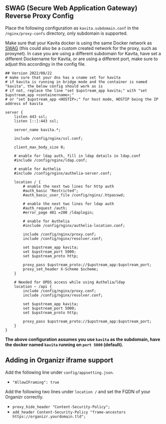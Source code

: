 ## SWAG (Secure Web Application Gateway) Reverse Proxy Config

Place the following configuration as `kavita.subdomain.conf` in the `/nginx/proxy-confs` directory, only subdomain is supported.

Make sure that your Kavita docker is using the same Docker network as [SWAG](https://docs.linuxserver.io/general/swag) (this could also be a custom created network for the proxy, such as proxynet). In case you are using a different subdomain for Kavita, have set a different Dockername for Kavita, or are using a different port, make sure to adjust this accordingy in the config file.

```
## Version 2022/08/22
# make sure that your dns has a cname set for kavita
# if kavita is running in bridge mode and the container is named "kavita", the below config should work as is
# if not, replace the line "set $upstream_app kavita;" with "set $upstream_app <containername>;"
# or "set $upstream_app <HOSTIP>;" for host mode, HOSTIP being the IP address of kavita

server {
    listen 443 ssl;
    listen [::]:443 ssl;

    server_name kavita.*;

    include /config/nginx/ssl.conf;

    client_max_body_size 0;

    # enable for ldap auth, fill in ldap details in ldap.conf
    #include /config/nginx/ldap.conf;

    # enable for Authelia
    #include /config/nginx/authelia-server.conf;

    location / {
        # enable the next two lines for http auth
        #auth_basic "Restricted";
        #auth_basic_user_file /config/nginx/.htpasswd;

        # enable the next two lines for ldap auth
        #auth_request /auth;
        #error_page 401 =200 /ldaplogin;

        # enable for Authelia
        #include /config/nginx/authelia-location.conf;

        include /config/nginx/proxy.conf;
        include /config/nginx/resolver.conf;

        set $upstream_app kavita;
        set $upstream_port 5000;
        set $upstream_proto http;

        proxy_pass $upstream_proto://$upstream_app:$upstream_port;
        proxy_set_header X-Scheme $scheme;
    }

    # Needed for OPDS access while using Authelia/ldap
    location ~ /api {
        include /config/nginx/proxy.conf;
        include /config/nginx/resolver.conf;

        set $upstream_app kavita;
        set $upstream_port 5000;
        set $upstream_proto http;
        
        proxy_pass $upstream_proto://$upstream_app:$upstream_port;
    }
}
```

**The above configuration assumes you use `kavita` as the subdomain, have the docker named `kavita` running on `port 5000` (default).**

## Adding in Organizr iframe support

Add the following line under `config/appsetting.json`.
* `"AllowIFraming": true`

Add the following two lines under `location /` and set the FQDN of your Organizr correctly.

* `proxy_hide_header "Content-Security-Policy";`
* `add_header Content-Security-Policy "frame-ancestors https://organizr.yourdomain.tld";`
